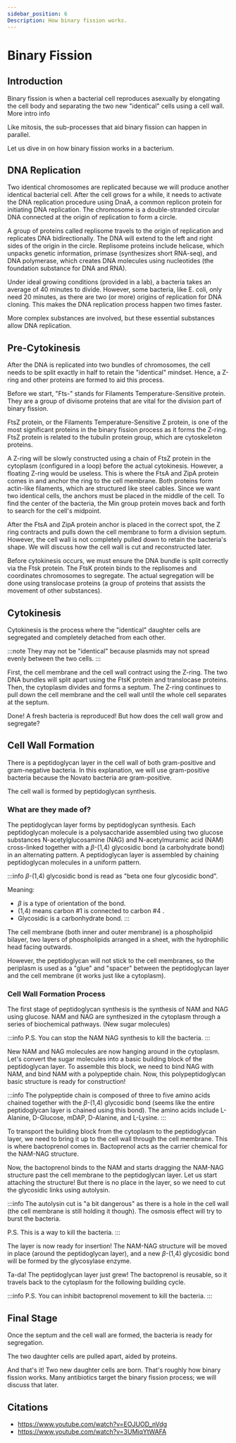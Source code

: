 ```yaml
---
sidebar_position: 6
Description: How binary fission works.
---
```

# Binary Fission
## Introduction
Binary fission is when a bacterial cell reproduces asexually by elongating the cell body and separating the two new "identical" cells using a cell wall. More intro info

Like mitosis, the sub-processes that aid binary fission can happen in parallel. 

Let us dive in on how binary fission works in a bacterium.
## DNA Replication
Two identical chromosomes are replicated because we will produce another identical bacterial cell. After the cell grows for a while, it needs to activate the DNA replication procedure using DnaA, a common replicon protein for initiating DNA replication. The chromosome is a double-stranded circular DNA connected at the origin of replication to form a circle. 

A group of proteins called replisome travels to the origin of replication and replicates DNA bidirectionally. The DNA will extend to the left and right sides of the origin in the circle. Replisome proteins include helicase, which unpacks genetic information, primase (synthesizes short RNA-seq), and DNA polymerase, which creates DNA molecules using nucleotides (the foundation substance for DNA and RNA).  

Under ideal growing conditions (provided in a lab), a bacteria takes an average of 40 minutes to divide. However, some bacteria, like E. coli, only need 20 minutes, as there are two (or more) origins of replication for DNA cloning. This makes the DNA replication process happen two times faster. 

More complex substances are involved, but these essential substances allow DNA replication. 

## Pre-Cytokinesis
After the DNA is replicated into two bundles of chromosomes, the cell needs to be split exactly in half to retain the "identical" mindset. Hence, a Z-ring and other proteins are formed to aid this process.

Before we start, "Fts-" stands for Filaments Temperature-Sensitive protein. They are a group of divisome proteins that are vital for the division part of binary fission.  

FtsZ protein, or the Filaments Temperature-Sensitive Z protein, is one of the most significant proteins in the binary fission process as it forms the Z-ring. FtsZ protein is related to the tubulin protein group, which are cytoskeleton proteins. 

A Z-ring will be slowly constructed using a chain of FtsZ protein in the cytoplasm (configured in a loop) before the actual cytokinesis. However, a floating Z-ring would be useless. This is where the FtsA and ZipA protein comes in and anchor the ring to the cell membrane. Both proteins form actin-like filaments, which are structured like steel cables. Since we want two identical cells, the anchors must be placed in the middle of the cell. To find the center of the bacteria, the Min group protein moves back and forth to search for the cell's midpoint. 

After the FtsA and ZipA protein anchor is placed in the correct spot, the Z ring contracts and pulls down the cell membrane to form a division septum. However, the cell wall is not completely pulled down to retain the bacteria's shape. We will discuss how the cell wall is cut and reconstructed later. 

Before cytokinesis occurs, we must ensure the DNA bundle is split correctly via the Ftsk protein. The FtsK protein binds to the replisomes and coordinates chromosomes to segregate. The actual segregation will be done using translocase proteins (a group of proteins that assists the movement of other substances). 

## Cytokinesis
Cytokinesis is the process where the "identical" daughter cells are segregated and completely detached from each other. 

:::note
They may not be "identical" because plasmids may not spread evenly between the two cells. 
:::

First, the cell membrane and the cell wall contract using the Z-ring. The two DNA bundles will split apart using the FtsK protein and translocase proteins. Then, the cytoplasm divides and forms a septum. The Z-ring continues to pull down the cell membrane and the cell wall until the whole cell separates at the septum. 

Done! A fresh bacteria is reproduced! But how does the cell wall grow and segregate?

## Cell Wall Formation
There is a peptidoglycan layer in the cell wall of both gram-positive and gram-negative bacteria. In this explanation, we will use gram-positive bacteria because the Novato bacteria are gram-positive. 

The cell wall is formed by peptidoglycan synthesis. 

### What are they made of?
The peptidoglycan layer forms by peptidoglycan synthesis. Each peptidoglycan molecule is a polysaccharide assembled using two glucose substances $\text{N-acetylglucosamine}$ ($\text{NAG}$) and $\text{N-acetylmuramic}$ acid ($\text{NAM}$) cross-linked together with a $\beta \text{-(1,4) glycosidic}$ bond (a carbohydrate bond) in an alternating pattern. A peptidoglycan layer is assembled by chaining peptidoglycan molecules in a uniform pattern. 

:::info
$\beta \text{-(1,4) glycosidic}$ bond is read as "beta one four glycosidic bond". 

Meaning:
- $\beta$ is a type of orientation of the bond.
- $\text{(1,4)}$ means carbon $\#1$ is connected to carbon $\#4$ .
- $\text{Glycosidic}$ is a carbonhydrate bond.
:::

The cell membrane (both inner and outer membrane) is a phospholipid bilayer, two layers of phospholipids arranged in a sheet, with the hydrophilic head facing outwards. 

However, the peptidoglycan will not stick to the cell membranes, so the periplasm is used as a "glue" and "spacer" between the peptidoglycan layer and the cell membrane (it works just like a cytoplasm). 

### Cell Wall Formation Process
The first stage of peptidoglycan synthesis is the synthesis of $\text{NAM}$ and $\text{NAG}$ using glucose. $\text{NAM}$ and $\text{NAG}$ are synthesized in the cytoplasm through a series of biochemical pathways. (New sugar molecules)

:::info
P.S. You can stop the $\text{NAM NAG}$ synthesis to kill the bacteria. 
:::

New $\text{NAM}$ and $\text{NAG}$ molecules are now hanging around in the cytoplasm. Let's convert the sugar molecules into a basic building block of the $\text{peptidoglycan}$ layer. To assemble this block, we need to bind $\text{NAG}$ with $\text{NAM}$, and bind $\text{NAM}$ with a $\text{polypeptide}$ chain. Now, this $\text{polypeptidoglycan}$ basic structure is ready for construction!

:::info
The $\text{polypeptide}$ chain is composed of three to five amino acids chained together with the $\beta \text{-(1,4) glycosidic}$ bond (seems like the entire $\text{peptidoglycan}$ layer is chained using this bond). The amino acids include $\text{L-Alanine}$, $\text{D-Glucose}$, $\text{mDAP}$, $\text{D-Alanine}$, and $\text{L-Lysine}$. 
:::

To transport the building block from the cytoplasm to the peptidoglycan layer, we need to bring it up to the cell wall through the cell membrane. This is where bactoprenol comes in. Bactoprenol acts as the carrier chemical for the $\text{NAM-NAG}$ structure. 

Now, the bactoprenol binds to the $\text{NAM}$ and starts dragging the $\text{NAM-NAG}$ structure past the cell membrane to the peptidoglycan layer. Let us start attaching the structure! But there is no place in the layer, so we need to cut the glycosidic links using autolysin. 

:::info
The autolysin cut is "a bit dangerous" as there is a hole in the cell wall (the cell membrane is still holding it though). The osmosis effect will try to burst the bacteria.

P.S. This is a way to kill the bacteria. 
:::

The layer is now ready for insertion! The $\text{NAM-NAG}$ structure will be moved in place (around the peptidoglycan layer), and a new $\beta \text{-(1,4) glycosidic}$ bond will be formed by the glycosylase enzyme.  

Ta-da! The peptidoglycan layer just grew! The bactoprenol is reusable, so it travels back to the cytoplasm for the following building cycle. 

:::info
P.S. You can inhibit bactoprenol movement to kill the bacteria. 
:::

## Final Stage
Once the septum and the cell wall are formed, the bacteria is ready for segregation. 

The two daughter cells are pulled apart, aided by proteins. 

And that's it! Two new daughter cells are born. That's roughly how binary fission works. Many antibiotics target the binary fission process; we will discuss that later. 

## Citations
- https://www.youtube.com/watch?v=EOJUOD_nVdg
- https://www.youtube.com/watch?v=3UMiqYtWAFA